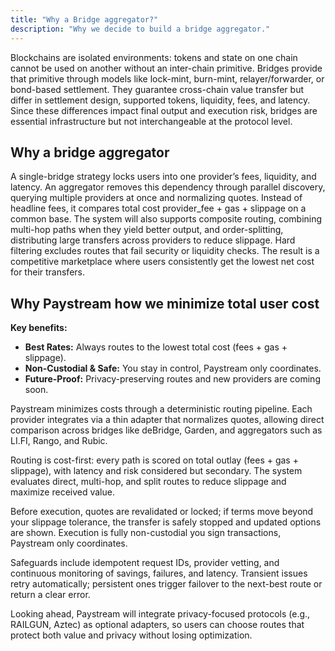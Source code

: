 ```yaml
---
title: "Why a Bridge aggregator?"
description: "Why we decide to build a bridge aggregator."
---
```

Blockchains are isolated environments: tokens and state on one chain cannot be used on another without an inter-chain primitive. Bridges provide that primitive through models like lock-mint, burn-mint, relayer/forwarder, or bond-based settlement. They guarantee cross-chain value transfer but differ in settlement design, supported tokens, liquidity, fees, and latency. Since these differences impact final output and execution risk, bridges are essential infrastructure but not interchangeable at the protocol level.
## Why a bridge aggregator  

A single-bridge strategy locks users into one provider’s fees, liquidity, and latency. An aggregator removes this dependency through parallel discovery, querying multiple providers at once and normalizing quotes. Instead of headline fees, it compares total cost  provider_fee + gas + slippage  on a common base. The system will also supports composite routing, combining multi-hop paths when they yield better output, and order-splitting, distributing large transfers across providers to reduce slippage. Hard filtering excludes routes that fail security or liquidity checks. The result is a competitive marketplace where users consistently get the lowest net cost for their transfers.
## Why Paystream  how we minimize total user cost

**Key benefits:**

* **Best Rates:** Always routes to the lowest total cost (fees + gas + slippage).
* **Non-Custodial & Safe:** You stay in control, Paystream only coordinates.
* **Future-Proof:** Privacy-preserving routes and new providers are coming soon.

Paystream minimizes costs through a deterministic routing pipeline. Each provider integrates via a thin adapter that normalizes quotes, allowing direct comparison across bridges like deBridge, Garden, and aggregators such as LI.FI, Rango, and Rubic.

Routing is cost-first: every path is scored on total outlay (fees + gas + slippage), with latency and risk considered but secondary. The system evaluates direct, multi-hop, and split routes to reduce slippage and maximize received value.

Before execution, quotes are revalidated or locked; if terms move beyond your slippage tolerance, the transfer is safely stopped and updated options are shown. Execution is fully non-custodial  you sign transactions, Paystream only coordinates.

Safeguards include idempotent request IDs, provider vetting, and continuous monitoring of savings, failures, and latency. Transient issues retry automatically; persistent ones trigger failover to the next-best route or return a clear error.

Looking ahead, Paystream will integrate privacy-focused protocols (e.g., RAILGUN, Aztec) as optional adapters, so users can choose routes that protect both value and privacy without losing optimization.
